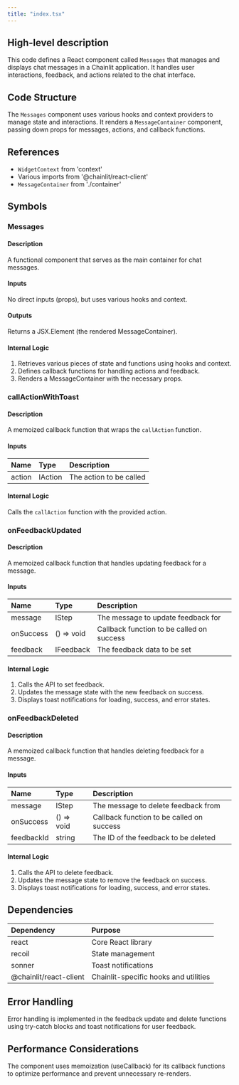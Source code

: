 ```yaml
---
title: "index.tsx"
---
```


## High-level description
This code defines a React component called `Messages` that manages and displays chat messages in a Chainlit application. It handles user interactions, feedback, and actions related to the chat interface.

## Code Structure
The `Messages` component uses various hooks and context providers to manage state and interactions. It renders a `MessageContainer` component, passing down props for messages, actions, and callback functions.

## References
- `WidgetContext` from 'context'
- Various imports from '@chainlit/react-client'
- `MessageContainer` from './container'

## Symbols

### Messages
#### Description
A functional component that serves as the main container for chat messages.

#### Inputs
No direct inputs (props), but uses various hooks and context.

#### Outputs
Returns a JSX.Element (the rendered MessageContainer).

#### Internal Logic
1. Retrieves various pieces of state and functions using hooks and context.
2. Defines callback functions for handling actions and feedback.
3. Renders a MessageContainer with the necessary props.

### callActionWithToast
#### Description
A memoized callback function that wraps the `callAction` function.

#### Inputs
| Name | Type | Description |
|:-----|:-----|:------------|
| action | IAction | The action to be called |

#### Internal Logic
Calls the `callAction` function with the provided action.

### onFeedbackUpdated
#### Description
A memoized callback function that handles updating feedback for a message.

#### Inputs
| Name | Type | Description |
|:-----|:-----|:------------|
| message | IStep | The message to update feedback for |
| onSuccess | () =&gt; void | Callback function to be called on success |
| feedback | IFeedback | The feedback data to be set |

#### Internal Logic
1. Calls the API to set feedback.
2. Updates the message state with the new feedback on success.
3. Displays toast notifications for loading, success, and error states.

### onFeedbackDeleted
#### Description
A memoized callback function that handles deleting feedback for a message.

#### Inputs
| Name | Type | Description |
|:-----|:-----|:------------|
| message | IStep | The message to delete feedback from |
| onSuccess | () =&gt; void | Callback function to be called on success |
| feedbackId | string | The ID of the feedback to be deleted |

#### Internal Logic
1. Calls the API to delete feedback.
2. Updates the message state to remove the feedback on success.
3. Displays toast notifications for loading, success, and error states.

## Dependencies
| Dependency | Purpose |
|:-----------|:--------|
| react | Core React library |
| recoil | State management |
| sonner | Toast notifications |
| @chainlit/react-client | Chainlit-specific hooks and utilities |

## Error Handling
Error handling is implemented in the feedback update and delete functions using try-catch blocks and toast notifications for user feedback.

## Performance Considerations
The component uses memoization (useCallback) for its callback functions to optimize performance and prevent unnecessary re-renders.